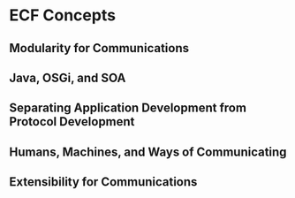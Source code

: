 =ECF Concepts=

==Modularity for Communications==

==Java, OSGi, and SOA==

==Separating Application Development from Protocol Development==

==Humans, Machines, and Ways of Communicating==

==Extensibility for Communications==

